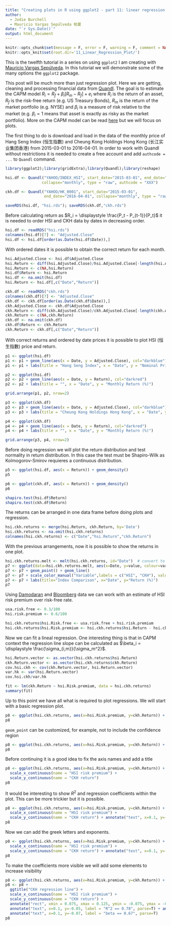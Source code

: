 ```yaml
---
title: "Creating plots in R using ggplot2 - part 11: linear regression plot"
author: 
  - Jodie Burchell
  - Mauricio Vargas Sepúlveda 帕夏
date: "`r Sys.Date()`"
output: html_document
---
```


```r
knitr::opts_chunk$set(message = F, error = F, warning = F, comment = NA, fig.align = 'center', dpi = 100, fig.width=6, fig.height=5, tidy = F, cache.path = '.cache/', fig.path = '11_Linear_Regression_Plot/')
knitr::opts_knit$set(root.dir='11_Linear_Regression_Plot/')
```

This is the twelfth tutorial in a series on using `ggplot2` I am creating with [Mauricio Vargas Sepúlveda](http://pachamaltese.github.io/). In this tutorial we will demonstrate some of the many options the `ggplot2` package.

This post will be much more than just regression plot. Here we are getting, cleaning and processing financial data from [Quandl](https://www.quandl.com/). The goal is to estimate the CAPM model $R_i = R_f + \beta_i [R_m - R_f] + e_i$ where $R_i$ is the return of an asset, $R_f$ is the risk-free return (e.g. US Treasury Bonds), $R_m$ is the return of the market portfolio (e.g. NYSE) and $\beta_i$ is  a measure of risk relative to the market (e.g. $\beta_i = 1$ means that asset is exactly as risky as the market portfolio). More on the CAPM model can be read [here](http://people.stern.nyu.edu/ashapiro/courses/B01.231103/FFL09.pdf) but we will focus on plots.

The first thing to do is download and load in the data of the monthly price of Hang Seng Index (恒生指數) and Cheung Kong Holdings Hong Kong (长江实业集团香港) from 2015-03-01 to 2016-04-01. In order to work with Quandl without restrictions it is needed to create a free account and add `authcode = ...` to `Quandl` command.

```r
library(ggplot2);library(gridExtra);library(Quandl);library(reshape)
```

```r
hsi.df <- Quandl("YAHOO/INDEX_HSI", start_date="2015-03-01", end_date="2016-04-01", 
                collapse="monthly", type = "raw", authcode = "XXX")

ckh.df <- Quandl("YAHOO/HK_0001", start_date="2015-03-01", 
                 end_date="2016-04-01", collapse="monthly", type = "raw", authcode="XXX")

saveRDS(hsi.df, "hsi.rds"); saveRDS(ckh.df,"ckh.rds")
```

Before calculating return as $R_i = \displaystyle \frac{P_t - P_{t-1}}{P_t}$ it is needed to order HSI and CKH data by dates in decreasing order.

```r
hsi.df <- readRDS("hsi.rds")
colnames(hsi.df)[7] <- "Adjusted.Close"
hsi.df <- hsi.df[order(as.Date(hsi.df$Date)),]
```

With ordered dates it is possible to obtain the correct return for each month.

```r
hsi.Adjusted.Close <- hsi.df$Adjusted.Close
hsi.Return <- diff(hsi.Adjusted.Close)/hsi.Adjusted.Close[-length(hsi.Adjusted.Close)]
hsi.Return <- c(NA,hsi.Return)
hsi.df$Return <- hsi.Return
hsi.df <- na.omit(hsi.df)
hsi.Return <- hsi.df[,c("Date","Return")]

ckh.df <- readRDS("ckh.rds")
colnames(ckh.df)[7] <- "Adjusted.Close"
ckh.df <- ckh.df[order(as.Date(ckh.df$Date)),]
ckh.Adjusted.Close <- ckh.df$Adjusted.Close
ckh.Return <- diff(ckh.Adjusted.Close)/ckh.Adjusted.Close[-length(ckh.Adjusted.Close)]
ckh.Return <- c(NA,ckh.Return)
ckh.df <- na.omit(ckh.df)
ckh.df$Return <- ckh.Return
ckh.Return <- ckh.df[,c("Date","Return")]
```

With correct returns and ordered by date prices it is possible to plot HSI (恒生指數) price and return.

```r
p1 <- ggplot(hsi.df)
p1 <- p1 + geom_line(aes(x = Date, y = Adjusted.Close), col="darkblue")
p1 <- p1 + labs(title = "Hang Seng Index", x = "Date", y = "Nominal Price (HKD)")

p2 <- ggplot(hsi.df)
p2 <- p2 + geom_line(aes(x = Date, y = Return), col="darkred")
p2 <- p2 + labs(title = "", x = "Date", y = "Monthly Return (%)")

grid.arrange(p1, p2, nrow=2)

p3 <- ggplot(ckh.df)
p3 <- p3 + geom_line(aes(x = Date, y = Adjusted.Close), col="darkblue")
p3 <- p3 + labs(title = "Cheung Kong Holdings Hong Kong", x = "Date", y = "Nominal Price (HKD)")

p4 <- ggplot(ckh.df)
p4 <- p4 + geom_line(aes(x = Date, y = Return), col="darkred")
p4 <- p4 + labs(title = "", x = "Date", y = "Monthly Return (%)")

grid.arrange(p3, p4, nrow=2)
```

Before doing regression we will plot the return distribution and test normality in return distribution. In this case the test must be Shapiro-Wilk as Kolmogorov-Smirov requieres a continuous distribution.

```r
p5 <- ggplot(hsi.df, aes(x = Return)) + geom_density()
p5

p6 <- ggplot(ckh.df, aes(x = Return)) + geom_density()
p6

shapiro.test(hsi.df$Return)
shapiro.test(ckh.df$Return)
```

The returns can be arranged in one data frame before doing plots and regression.

```r
hsi.ckh.returns <- merge(hsi.Return, ckh.Return, by='Date')
hsi.ckh.returns <- na.omit(hsi.ckh.returns)
colnames(hsi.ckh.returns) <- c("Date","hsi.Return","ckh.Return")
```

With the previous arrangements, now it is possible to show the returns in one plot.

```r
hsi.ckh.returns.melt <- melt(hsi.ckh.returns, id="Date")  # convert to long format
p7 <- ggplot(data=hsi.ckh.returns.melt, aes(x=Date, y=value, colour=variable))
p7 <- p7 + geom_point() + geom_line()
p7 <- p7 + scale_color_manual("Variable",labels = c("HSI", "CKH"), values = c("royalblue", "red"))
p7 <- p7 + labs(title="Index Comparison", x="Date", y="Return (%)")
p7
```

Using [Damodaran](http://pages.stern.nyu.edu/~adamodar/New_Home_Page/datafile/ctryprem.html) and [Bloomberg](http://www.bloomberg.com/markets/rates-bonds/government-bonds/us) data we can work with an estimate of HSI risk premium over risk-free rate.

```r
usa.risk.free <- 0.3/100
hsi.risk.premium <- 0.6/100

hsi.ckh.returns$hsi.Risk.free <- usa.risk.free + hsi.risk.premium
hsi.ckh.returns$hsi.Risk.premium <- hsi.ckh.returns$hsi.Return - hsi.ckh.returns$hsi.Risk.free
```

Now we can fit a lineal regression. One interesting thing is that in CAPM context the regression line slope can be calculated as $\beta_i = \displaystyle \frac{\sigma_{i,m}}{\sigma_m^2}$.

```r
hsi.Return.vector <- as.vector(hsi.ckh.returns$hsi.Return)
ckh.Return.vector <- as.vector(hsi.ckh.returns$ckh.Return)
cov.hsi.ckh <- cov(ckh.Return.vector, hsi.Return.vector)
var.hk <- var(hsi.Return.vector)
cov.hsi.ckh/var.hk

fit <- lm(ckh.Return ~ hsi.Risk.premium, data = hsi.ckh.returns) 
summary(fit)
```

Up to this point we have all what is required to plot regressions. We will start with a basic regression plot.

```r
p8 <- ggplot(hsi.ckh.returns, aes(x=hsi.Risk.premium, y=ckh.Return)) + geom_point(shape=1) + geom_smooth(method=lm) 
p8
```

`geom_point` can be customized, for example, not to include the confidence region

```r
p8 <- ggplot(hsi.ckh.returns, aes(x=hsi.Risk.premium, y=ckh.Return)) + geom_point(shape=1) + geom_smooth(method=lm, se=FALSE) 
p8
```

Before continuing it is a good idea to fix the axis names and add a title

```r
p8 <- ggplot(hsi.ckh.returns, aes(x=hsi.Risk.premium, y=ckh.Return)) + geom_point(shape=1) + geom_smooth(method=lm, se=FALSE) + ggtitle("CKH regression line") +
  scale_x_continuous(name = "HSI risk premium") +
  scale_y_continuous(name = "CKH return")
p8
```

It would be interesting to show $R^2$ and regression coefficients within the plot. This can be more trickier but it is possible.

```r
p8 <- ggplot(hsi.ckh.returns, aes(x=hsi.Risk.premium, y=ckh.Return)) + geom_point(shape=1) + geom_smooth(method=lm, se=FALSE) + ggtitle("CKH regression line") +
  scale_x_continuous(name = "HSI risk premium") +
  scale_y_continuous(name = "CKH return") + annotate("text", x=0.1, y=-0.05, label = "R^2=0.78") + annotate("text", x=0.1, y=-0.06, label = "alpha=0.00") + annotate("text", x=0.1, y=-0.07, label = "beta=0.67")
p8
```

Now we can add the greek letters and exponents.

```r
p8 <- ggplot(hsi.ckh.returns, aes(x=hsi.Risk.premium, y=ckh.Return)) + geom_point(shape=1) + geom_smooth(method=lm, se=FALSE) + ggtitle("CKH regression line") +
  scale_x_continuous(name = "HSI risk premium") +
  scale_y_continuous(name = "CKH return") + annotate("text", x=0.1, y=-0.05, label = "R^2 == 0.78", parse=T) + annotate("text", x=0.1, y=-0.06, label = "alpha == 0.00", parse=T) + annotate("text", x=0.1, y=-0.07, label = "beta == 0.67", parse=T)
p8
```

To make the coefficients more visible we will add some elements to increase visibility

```r
p8 <- ggplot(hsi.ckh.returns, aes(x=hsi.Risk.premium, y=ckh.Return)) + geom_point(shape=1) + geom_smooth(method=lm, se=FALSE) 
p8 <- p8 + 
  ggtitle("CKH regression line") +
  scale_x_continuous(name = "HSI risk premium") +
  scale_y_continuous(name = "CKH return") +
  annotate("rect", xmin = 0.075, xmax = 0.125, ymin = -0.075, ymax = -0.045, fill="white", colour="red") + 
  annotate("text", x=0.1, y=-0.05, label = "R^2 == 0.78", parse=T) + annotate("text", x=0.1, y=-0.06, label = "alpha == 0.00", parse=T) + 
  annotate("text", x=0.1, y=-0.07, label = "beta == 0.67", parse=T)
p8
```
